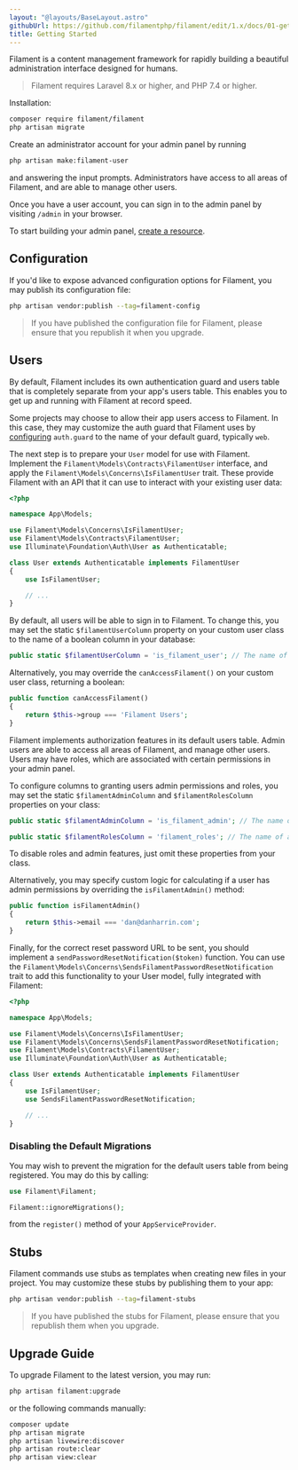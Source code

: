 ```yaml
---
layout: "@layouts/BaseLayout.astro"
githubUrl: https://github.com/filamentphp/filament/edit/1.x/docs/01-getting-started.md"
title: Getting Started
---
```


Filament is a content management framework for rapidly building a beautiful administration interface designed for humans.

> Filament requires Laravel 8.x or higher, and PHP 7.4 or higher.

Installation:

```bash
composer require filament/filament
php artisan migrate
```

Create an administrator account for your admin panel by running

```bash
php artisan make:filament-user
```

and answering the input prompts. Administrators have access to all areas of Filament, and are able to manage other users.

Once you have a user account, you can sign in to the admin panel by visiting `/admin` in your browser.

To start building your admin panel, [create a resource](resources).

## Configuration

If you'd like to expose advanced configuration options for Filament, you may publish its configuration file:

```bash
php artisan vendor:publish --tag=filament-config
```

> If you have published the configuration file for Filament, please ensure that you republish it when you upgrade.

## Users

By default, Filament includes its own authentication guard and users table that is completely separate from your app's users table. This enables you to get up and running with Filament at record speed.

Some projects may choose to allow their app users access to Filament. In this case, they may customize the auth guard that Filament uses by [configuring](#configuration) `auth.guard` to the name of your default guard, typically `web`.

The next step is to prepare your `User` model for use with Filament. Implement the `Filament\Models\Contracts\FilamentUser` interface, and apply the `Filament\Models\Concerns\IsFilamentUser` trait. These provide Filament with an API that it can use to interact with your existing user data:

```php
<?php

namespace App\Models;

use Filament\Models\Concerns\IsFilamentUser;
use Filament\Models\Contracts\FilamentUser;
use Illuminate\Foundation\Auth\User as Authenticatable;

class User extends Authenticatable implements FilamentUser
{
    use IsFilamentUser;

    // ...
}
```

By default, all users will be able to sign in to Filament. To change this, you may set the static `$filamentUserColumn` property on your custom user class to the name of a boolean column in your database:

```php
public static $filamentUserColumn = 'is_filament_user'; // The name of a boolean column in your database.
```

Alternatively, you may override the `canAccessFilament()` on your custom user class, returning a boolean:

```php
public function canAccessFilament()
{
    return $this->group === 'Filament Users';
}
```

Filament implements authorization features in its default users table. Admin users are able to access all areas of Filament, and manage other users. Users may have roles, which are associated with certain permissions in your admin panel.

To configure columns to granting users admin permissions and roles, you may set the static `$filamentAdminColumn` and `$filamentRolesColumn` properties on your class:

```php
public static $filamentAdminColumn = 'is_filament_admin'; // The name of a boolean column in your database.

public static $filamentRolesColumn = 'filament_roles'; // The name of a JSON column in your database.
```

To disable roles and admin features, just omit these properties from your class.

Alternatively, you may specify custom logic for calculating if a user has admin permissions by overriding the `isFilamentAdmin()` method:

```php
public function isFilamentAdmin()
{
    return $this->email === 'dan@danharrin.com';
}
```

Finally, for the correct reset password URL to be sent, you should implement a `sendPasswordResetNotification($token)` function. You can use the `Filament\Models\Concerns\SendsFilamentPasswordResetNotification` trait to add this functionality to your User model, fully integrated with Filament:

```php
<?php

namespace App\Models;

use Filament\Models\Concerns\IsFilamentUser;
use Filament\Models\Concerns\SendsFilamentPasswordResetNotification;
use Filament\Models\Contracts\FilamentUser;
use Illuminate\Foundation\Auth\User as Authenticatable;

class User extends Authenticatable implements FilamentUser
{
    use IsFilamentUser;
    use SendsFilamentPasswordResetNotification;

    // ...
}
```

### Disabling the Default Migrations

You may wish to prevent the migration for the default users table from being registered. You may do this by calling:

```php
use Filament\Filament;

Filament::ignoreMigrations();
```

from the `register()` method of your `AppServiceProvider`.

## Stubs

Filament commands use stubs as templates when creating new files in your project. You may customize these stubs by publishing them to your app:

```bash
php artisan vendor:publish --tag=filament-stubs
```

> If you have published the stubs for Filament, please ensure that you republish them when you upgrade.

## Upgrade Guide

To upgrade Filament to the latest version, you may run:

```bash
php artisan filament:upgrade
```

or the following commands manually:

```bash
composer update
php artisan migrate
php artisan livewire:discover
php artisan route:clear
php artisan view:clear
```
